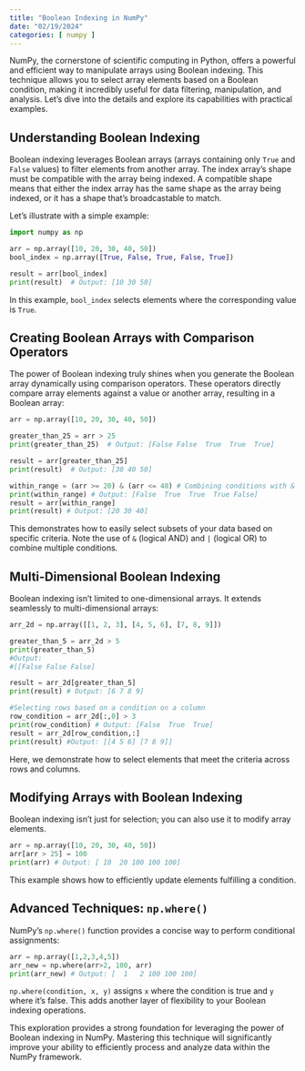 ```yaml
---
title: "Boolean Indexing in NumPy"
date: "02/19/2024"
categories: [ numpy ]
---
```



NumPy, the cornerstone of scientific computing in Python, offers a powerful and efficient way to manipulate arrays using Boolean indexing.  This technique allows you to select array elements based on a Boolean condition, making it incredibly useful for data filtering, manipulation, and analysis.  Let's dive into the details and explore its capabilities with practical examples.


## Understanding Boolean Indexing

Boolean indexing leverages Boolean arrays (arrays containing only `True` and `False` values) to filter elements from another array.  The index array's shape must be compatible with the array being indexed.  A compatible shape means that either the index array has the same shape as the array being indexed, or it has a shape that's broadcastable to match.

Let's illustrate with a simple example:

```python
import numpy as np

arr = np.array([10, 20, 30, 40, 50])
bool_index = np.array([True, False, True, False, True])

result = arr[bool_index]
print(result)  # Output: [10 30 50]
```

In this example, `bool_index` selects elements where the corresponding value is `True`.


## Creating Boolean Arrays with Comparison Operators

The power of Boolean indexing truly shines when you generate the Boolean array dynamically using comparison operators.  These operators directly compare array elements against a value or another array, resulting in a Boolean array:

```python
arr = np.array([10, 20, 30, 40, 50])

greater_than_25 = arr > 25
print(greater_than_25)  # Output: [False False  True  True  True]

result = arr[greater_than_25]
print(result)  # Output: [30 40 50]

within_range = (arr >= 20) & (arr <= 40) # Combining conditions with & (and) and | (or)
print(within_range) # Output: [False  True  True  True False]
result = arr[within_range]
print(result) # Output: [20 30 40]
```

This demonstrates how to easily select subsets of your data based on specific criteria.  Note the use of `&` (logical AND) and `|` (logical OR) to combine multiple conditions.


## Multi-Dimensional Boolean Indexing

Boolean indexing isn't limited to one-dimensional arrays. It extends seamlessly to multi-dimensional arrays:

```python
arr_2d = np.array([[1, 2, 3], [4, 5, 6], [7, 8, 9]])

greater_than_5 = arr_2d > 5
print(greater_than_5)
#Output:
#[[False False False]

result = arr_2d[greater_than_5]
print(result) # Output: [6 7 8 9]

#Selecting rows based on a condition on a column
row_condition = arr_2d[:,0] > 3
print(row_condition) # Output: [False  True  True]
result = arr_2d[row_condition,:]
print(result) #Output: [[4 5 6] [7 8 9]]
```

Here, we demonstrate how to select elements that meet the criteria across rows and columns.


## Modifying Arrays with Boolean Indexing

Boolean indexing isn't just for selection; you can also use it to modify array elements.


```python
arr = np.array([10, 20, 30, 40, 50])
arr[arr > 25] = 100
print(arr) # Output: [ 10  20 100 100 100]
```

This example shows how to efficiently update elements fulfilling a condition.



##  Advanced Techniques:  `np.where()`

NumPy's `np.where()` function provides a concise way to perform conditional assignments:

```python
arr = np.array([1,2,3,4,5])
arr_new = np.where(arr>2, 100, arr)
print(arr_new) # Output: [  1   2 100 100 100]
```

`np.where(condition, x, y)` assigns `x` where the condition is true and `y` where it's false.  This adds another layer of flexibility to your Boolean indexing operations.


This exploration provides a strong foundation for leveraging the power of Boolean indexing in NumPy.  Mastering this technique will significantly improve your ability to efficiently process and analyze data within the NumPy framework.

